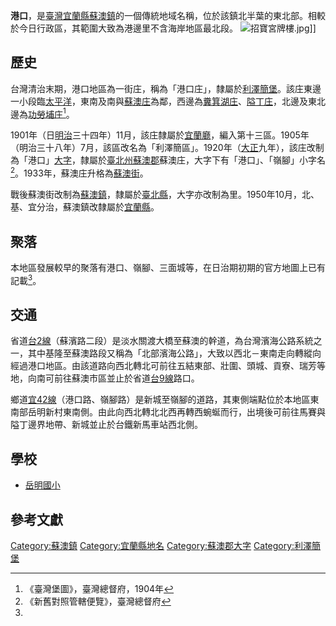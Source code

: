 {{noteTA
|1 = zh-cn:庄; zh-hk:庄; zh-tw:庄;
}}
'''港口'''，是[[臺灣|臺灣]][[宜蘭縣|宜蘭縣]][[蘇澳鎮_(臺灣)|蘇澳鎮]]的一個傳統地域名稱，位於該鎮北半葉的東北部。相較於今日行政區，其範圍大致為港邊里不含海岸地區最北段。
[[File:招寶宮牌樓.jpg|thumb]]]]
==歷史==
台灣清治末期，港口地區為一街庄，稱為「港口庄」，隸屬於[[利澤簡堡|利澤簡堡]]。該庄東邊一小段臨[[太平洋|太平洋]]，東南及南與[[蘇澳_(大字)|蘇澳庄]]為鄰，西邊為[[糞箕湖_(宜蘭縣)|糞箕湖庄]]、[[隘丁庄|隘丁庄]]，北邊及東北邊為[[功勞埔庄|功勞埔庄]]<ref name="臺灣堡圖">《臺灣堡圖》，臺灣總督府，1904年</ref>。

1901年（日[[明治|明治]]三十四年）11月，該庄隸屬於[[宜蘭廳|宜蘭廳]]，編入第十三區。1905年（明治三十八年）7月，該區改名為「利澤簡區」。1920年（[[大正|大正]]九年），該庄改制為「港口」[[大字|大字]]，隸屬於[[臺北州|臺北州]][[蘇澳郡|蘇澳郡]]蘇澳庄，大字下有「港口」、「嶺腳」小字名<ref>《新舊對照管轄便覽》，臺灣總督府</ref>。1933年，蘇澳庄升格為[[蘇澳街|蘇澳街]]。

戰後蘇澳街改制為[[蘇澳鎮_(臺灣)|蘇澳鎮]]，隸屬於[[臺北縣|臺北縣]]，大字亦改制為里。1950年10月，北、基、宜分治，蘇澳鎮改隸屬於[[宜蘭縣|宜蘭縣]]。

==聚落==
本地區發展較早的聚落有港口、嶺腳、三面城等，在日治期初期的官方地圖上已有記載<ref name="臺灣堡圖"/>。

==交通==
省道[[台2線|台2線]]（蘇濱路二段）是淡水關渡大橋至蘇澳的幹道，為台灣濱海公路系統之一，其中基隆至蘇澳路段又稱為「北部濱海公路」，大致以西北－東南走向轉縱向經過港口地區。由該道路向西北轉北可前往五結東部、壯圍、頭城、貢寮、瑞芳等地，向南可前往蘇澳市區並止於省道[[台9線|台9線]]路口。

鄉道[[宜42線|宜42線]]（港口路、嶺腳路）是新城至嶺腳的道路，其東側端點位於本地區東南部岳明新村東南側。由此向西北轉北北西再轉西蜿蜒而行，出境後可前往馬賽與隘丁邊界地帶、新城並止於台鐵新馬車站西北側。

==學校==
*[[岳明國小|岳明國小]]

==參考文獻==
{{reflist}}

{{蘇澳郡}}

[[Category:蘇澳鎮|Category:蘇澳鎮]]
[[Category:宜蘭縣地名|Category:宜蘭縣地名]]
[[Category:蘇澳郡大字|Category:蘇澳郡大字]]
[[Category:利澤簡堡|Category:利澤簡堡]]